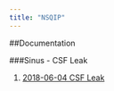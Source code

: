 ---
title: "NSQIP"
---




##Documentation


###Sinus - CSF Leak

1. [2018-06-04 CSF Leak](../20180604_CSF.nb.html)